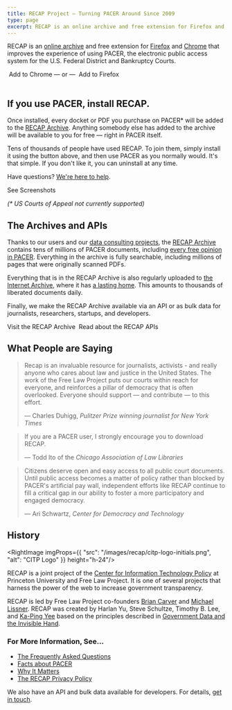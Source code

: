 ```yaml
---
title: RECAP Project — Turning PACER Around Since 2009
type: page
excerpt: RECAP is an online archive and free extension for Firefox and Chrome that improves the experience of using PACER, the electronic public access system for the U.S. Federal District and Bankruptcy Courts. Once installed, every docket or PDF you purchase on PACER will be added to the [RECAP Archive][archive]. Anything somebody else has added to the archive will be available to you for free — right in PACER itself.
---
```


<p className="lead">RECAP is an <a href="https://www.courtlistener.com/recap/">online archive</a> and free extension for <a href="https://addons.mozilla.org/en-US/firefox/addon/recap-195534/">Firefox</a> and <a href="https://chrome.google.com/webstore/detail/recap/oiillickanjlaeghobeeknbddaonmjnc">Chrome</a> that improves the experience of using PACER, the electronic public access system for the U.S. Federal District and Bankruptcy Courts.</p>

<div className="flex flex-wrap gap-6 justify-center">
    <PurpleButton size="lg" href="https://chrome.google.com/webstore/detail/recap/oiillickanjlaeghobeeknbddaonmjnc" extraClasses="inline-flex"><DownloadIcon className="flex-shrink-0 h-5 w-5" aria-hidden="true"/>&nbsp;Add to Chrome</PurpleButton>
    <span className="pt-4 hidden sm:inline text-gray-400 italic">&mdash;&nbsp;or&nbsp;&mdash;</span>
    <PurpleButton size="lg" href="https://addons.mozilla.org/en-US/firefox/addon/recap-195534/" 
                  extraClasses="inline-flex"><DownloadIcon className="flex-shrink-0 h-5 w-5" aria-hidden="true"/>&nbsp;Add to Firefox&nbsp;</PurpleButton>
</div>
<br/>


## If you use PACER, install RECAP.

Once installed, every docket or PDF you purchase on PACER* will be added to the [RECAP Archive][archive]. Anything somebody else has added to the archive will be available to you for free — right in PACER itself.

Tens of thousands of people have used RECAP. To join them, simply install it using the button above, and then use PACER as you normally would. It's that simple. If you don't like it, you can uninstall at any time. 

Have questions? [We're here to help][c].

<div className="text-center">
  <PurpleButton size="lg" href="/recap/screenshots/">See Screenshots</PurpleButton>
</div>

_(* US Courts of Appeal not currently supported)_

## The Archives and APIs

Thanks to our users and our [data consulting projects][data], the [RECAP Archive][archive] contains tens of millions of PACER documents, including [every free opinion in PACER][free]. Everything in the archive is fully searchable, including millions of pages that were originally scanned PDFs.

Everything that is in the RECAP Archive is also regularly uploaded to [the Internet Archive][ia-itself], where it has [a lasting home][ia]. This amounts to thousands of liberated documents daily.

Finally, we make the RECAP Archive available via an API or as bulk data for journalists, researchers, startups, and developers.

<div className="flex flex-wrap gap-6 justify-center">
    <PurpleButton size="lg" href="https://www.courtlistener.com/recap/">Visit the RECAP Archive</PurpleButton>&nbsp;
    <PurpleButton size="lg" href="https://www.courtlistener.com/api/">Read about the RECAP APIs</PurpleButton>
</div>


## What People are Saying

<blockquote>
  <p>Recap is an invaluable resource for journalists, activists - and really anyone who cares about law and justice in the United States. The work of the Free Law Project puts our courts within reach for everyone, and reinforces a pillar of democracy that is often overlooked. Everyone should support — and contribute — to this effort.</p>
  <footer className="text-gray-400">&mdash; Charles Duhigg, <cite>Pulitzer Prize winning journalist for New York Times</cite></footer>
</blockquote>

<blockquote>
  <p>If you are a PACER user, I strongly encourage you to download RECAP.</p>
  <footer className="text-gray-400">&mdash; Todd Ito of the <cite>Chicago Association of Law Libraries</cite></footer>
</blockquote>

<blockquote>
  <p>Citizens deserve open and easy access to all public court documents. Until public access becomes a matter of policy rather than blocked by PACER's artificial pay wall, independent efforts like RECAP continue to fill a critical gap in our ability to foster a more participatory and engaged democracy.</p>
  <footer className="text-gray-400">&mdash; Ari Schwartz, <cite>Center for Democracy and Technology</cite></footer>
</blockquote>


## History

<RightImage imgProps={{
    "src": "/images/recap/citp-logo-initials.png",
    "alt": "CITP Logo"
}} height="h-24"/>

RECAP is a joint project of the [Center for Information Technology Policy][citp] at Princeton University and Free Law Project. It is one of several projects that harness the power of the web to increase government transparency.

RECAP is led by Free Law Project co-founders [Brian Carver][bcarver] and [Michael Lissner][ml]. RECAP was created by Harlan Yu, Steve Schultze, Timothy B. Lee, and [Ka-Ping Yee][yee] based on the principles described in [Government Data and the Invisible Hand][hand].

### For More Information, See&hellip;

 - [The Frequently Asked Questions][faq]
 - [Facts about PACER][pacer-faq]
 - [Why It Matters][wim]
 - [The RECAP Privacy Policy][privacy]

We also have an API and bulk data available for developers. For details, [get in touch][c].


[faq]: /recap/faq/
[pacer-faq]: /pacer-facts/
[wim]: /2009/06/19/why-it-matters/
[privacy]: /recap/privacy-policy/
[c]: /contact/
[free]: /2017/08/15/we-have-all-free-pacer/
[bulk]: /data-consulting/
[archive]: https://www.courtlistener.com/recap/
[ia]: https://archive.org/details/usfederalcourts&tab=about
[ia-itself]: https://archive.org
[citp]: https://citp.princeton.edu/
[yee]: http://zesty.ca/
[bcarver]: http://www.ischool.berkeley.edu/people/faculty/briancarver
[ml]: http://michaeljaylissner.com/
[hand]: http://papers.ssrn.com/sol3/papers.cfm?abstract_id=1138083
[data]: /data-consulting/
